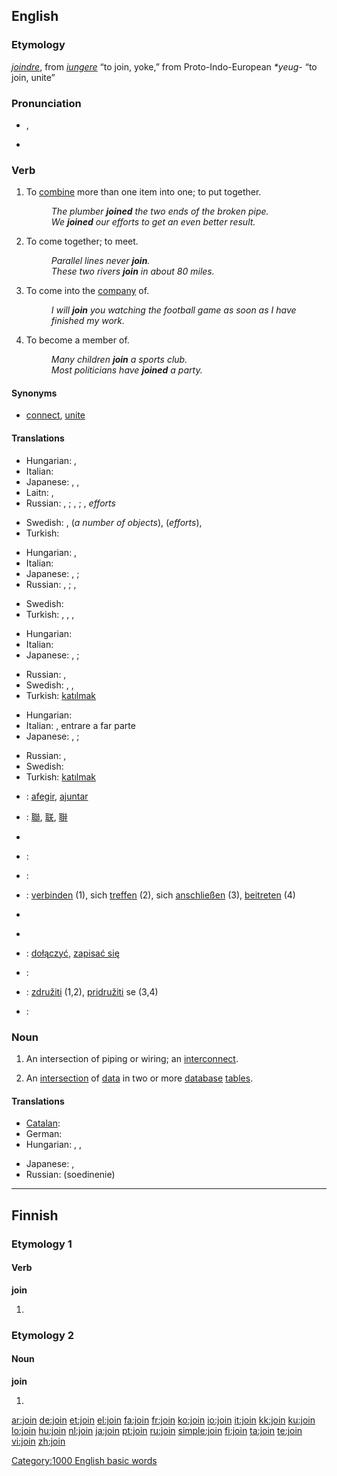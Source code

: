 ==English==

===Etymology===
{{etyl|fro}} ''[[joindre]]'', from {{etyl|la}} ''[[iungere]]'' “to join, yoke,” from Proto-Indo-European ''*yeug-'' “to join, unite”

===Pronunciation===
* {{a|UK}} {{IPA|/ˈdʒɔɪn/}}, {{SAMPA|/"dZOIn/}}
*: {{rhymes|ɔɪn}}
* {{audio|en-us-join.ogg|Audio (US)}}

===Verb===
{{en-verb}}

# To [[combine]] more than one item into one; to put together.
#: ''The plumber '''joined''' the two ends of the broken pipe.''
#: ''We '''joined''' our efforts to get an even better result.''
# To come together; to meet.
#: ''Parallel lines never '''join'''.''
#: ''These two rivers '''join''' in about 80 miles.''
# To come into the [[company]] of.
#: ''I will '''join''' you watching the football game as soon as I have finished my work.''
# To become a member of.
#: ''Many children '''join''' a sports club.''
#: ''Most politicians have '''joined''' a party.''

====Synonyms====
* {{sense|to combine more than one item into one}} [[connect]], [[unite]]

====Translations====
{{trans-top|to combine more than one item into one; to put together}}
* Hungarian: {{t|hu|összekapcsol}}, {{t|hu|összeköt}}
* Italian: {{t+|it|unire}}
* Japanese: {{t|ja|つなげる|tr=tsunageru|sc=Jpan}}, {{t|ja|接続|alt=接続する|tr=setsuzoku suru|sc=Jpan}}, {{t-|ja|結合|alt=結合する|tr=ketsugō suru|sc=Jpan}}
* Laitn: {{t|la|coniungo|alt=coniungō}}, {{t|la|conecto|alt=cōnectō}}
* Russian: {{t|ru|соединять|tr=sojedin'át'|sc=Cyrl}} {{impf}}, {{t|ru|соединить|tr=soedinít'|sc=Cyrl}} {{pf}}; {{t|ru|скреплять|tr=skr'epl'át'|sc=Cyrl}} {{impf}}, {{t|ru|скрепить|tr=skr'epít'|sc=Cyrl}} {{pf}}; {{t|ru|объединять|tr=objedin'át'|sc=Cyrl}} {{impf}}, {{t|ru|объединить|tr=objedinít'|sc=Cyrl}} {{pf}} ''efforts''
{{trans-mid}}
* Swedish: {{t|sv|sammanfoga}}, {{t|sv|foga samman}} (''a number of objects''), {{t|sv|slå samman}} (''efforts''), {{t|sv|föra samman}}
* Turkish: {{t+|tr|katılmak}}
{{trans-bottom}}

{{trans-top|to come together; to meet}}
* Hungarian: {{t|hu|beletorkollik}}, {{t+|hu|találkozik}}
* Italian: {{t+|it|incontrare}}
* Japanese: {{t|ja|つながる|tr=tsunagaru|sc=Jpan}}, {{t|ja|接続|alt=接続する|tr=setsuzoku suru|sc=Jpan}}; {{qalifier|for a river or road}} {{t|ja|合流|alt=合流する|tr=gōryū suru|sc=Jpan}}
* Russian: {{t|ru|соединяться|tr=sojedin'át's'a|sc=Cyrl}} {{impf}}, {{t+|ru|соединиться|tr=soedinít's'a|sc=Cyrl}} {{pf}}; {{t|ru|объединяться|tr=objedin'át's'a|sc=Cyrl}} {{impf}}, {{t|ru|объединиться|tr=objedinít's'a|sc=Cyrl}} {{pf}}
{{trans-mid}}
* Swedish: {{t|sv|mötas}}
* Turkish: {{t+|tr|birleşmek}}, {{t+|tr|çakışmak}}, {{t+|tr|kesişmek}}, {{t+|tr|bir araya gelmek}}
{{trans-bottom}}

{{trans-top|to come into the company of}}
* Hungarian: {{t|hu|csatlakozik}}
* Italian: {{t-|it|aggregarsi}}
* Japanese: {{t|ja|加わる|tr=kuwawaru|sc=Jpan}}, {{t|ja|同伴|alt=同伴する|tr=dōhan suru|sc=Jpan}}; {{qualifier|figurative}} {{t|ja|合流|alt=合流する|tr=gōryū suru|sc=Jpan}}
{{trans-mid}}
* Russian: {{t|ru|присоединяться|tr=prisojedin'át's'a|sc=Cyrl}} {{impf}}, {{t+|ru|присоединиться|tr=prisoedinít's'a|sc=Cyrl}} {{pf}}
* Swedish: {{t|sv|följa med}}, {{t|sv|komma med}}, {{t+|sv|hänga med}}
* Turkish: [[katılmak]]
{{trans-bottom}}

{{trans-top|to become a member of}}
* Hungarian: {{t|hu|belép}}
* Italian: {{t+|it|aderire}}, entrare a far parte
* Japanese: {{t|ja|加わる|tr=kuwawaru|sc=Jpan}}, {{t+|ja|参加|alt=参加する|tr=sanka suru|sc=Jpan}}; {{qualifier|figurative}} {{t|ja|合流|alt=合流する|tr=gōryū suru|sc=Jpan}}
{{trans-mid}}
* Russian: {{t+|ru|вступать|tr=vstupát'|sc=Cyrl}} {{impf}}, {{t+|ru|вступить|tr=vstupít'|sc=Cyrl}} {{impf}}
* Swedish: {{t|sv|gå med i}}
* Turkish: [[katılmak]]
{{trans-bottom}}

{{checktrans-top}}
* {{ttbc|Catalan}}: [[afegir]], [[ajuntar]]
* {{ttbc|CJKV Characters}}: [[聯]], [[联]], [[聨]]
* {{trreq|Chinese}}
* {{ttbc|Dutch}}: {{t-|nl|voegen}}
* {{ttbc|French}}: {{t+|fr|rejoindre}}
* {{ttbc|German}}: [[verbinden]] (1), sich [[treffen]] (2), sich [[anschließen]] (3), [[beitreten]] (4)
* {{trreq|Hebrew}}
{{checktrans-mid}}
* {{trreq|Old English}}
* {{ttbc|Polish}}: [[dołączyć]], [[zapisać się]]
* {{ttbc|Portuguese}}: {{t+|pt|juntar}}
* {{ttbc|Slovene}}: [[združiti]] (1,2), [[pridružiti]] se (3,4)
* {{ttbc|Spanish}}: {{t-|es|juntar}}
{{checktrans-bottom}}

===Noun===
{{en-noun}}

# An intersection of piping or wiring; an [[interconnect]].
# {{computing}} An [[intersection]] of [[data]] in two or more [[database]] [[table]]s.

====Translations====
{{trans-top|an intersection of piping or wiring; an interconnect}}
* [[Catalan]]: {{t-|ca|unió}}
* German: {{t+|de|Verbindung|f}}
* Hungarian: {{t|hu|kötés}}, {{t|hu|csatlakozás}}, {{t|hu|toldás}}
{{trans-mid}}
* Japanese: {{t|ja|接続|tr=setsuzoku|sc=Jpan}}, {{t-|ja|結合|tr=ketsugō|sc=Jpan}}
* Russian: {{t+|ru|соединение|sc=Cyrl}} (soedinenie)
{{trans-bottom}}

[[Category:1000 English basic words]]

----

==Finnish==

===Etymology 1===

====Verb====
'''join'''

# {{fi-form of|juoda|type=verb|pr=first-person|pl=singular|mood=indicative|tense=past}}

===Etymology 2===

====Noun====
'''join'''

# {{fi-form of|joki|type=noun|case=instructive|pl=plural}}

[[ar:join]]
[[de:join]]
[[et:join]]
[[el:join]]
[[fa:join]]
[[fr:join]]
[[ko:join]]
[[io:join]]
[[it:join]]
[[kk:join]]
[[ku:join]]
[[lo:join]]
[[hu:join]]
[[nl:join]]
[[ja:join]]
[[pt:join]]
[[ru:join]]
[[simple:join]]
[[fi:join]]
[[ta:join]]
[[te:join]]
[[vi:join]]
[[zh:join]]